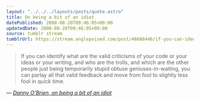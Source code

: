 ```yaml
---
layout: "../../../layouts/posts/quote.astro"
title: On being a bit of an idiot
datePublished: 2008-08-20T09:46:05+00:00
updatedDate: 2008-08-20T09:46:05+00:00
source: tumblr stream
tumblrUrl: https://stream.anglepoised.com/post/46668446/if-you-can-identify-what-are-the-valid-criticisms
---
```


> If you can identify what are the valid criticisms of your code or your ideas or your writing, and who are the trolls, and which are the other people just being temporarily stupid obtuse geniuses-in-waiting, you can parlay all that valid feedback and move from fool to slightly less fool in quick time.

— <cite>[Danny O’Brien, _on being a bit of an idiot_](https://www.oblomovka.com/wp/2008/08/20/on-being-a-bit-of-an-idiot/)</cite>
